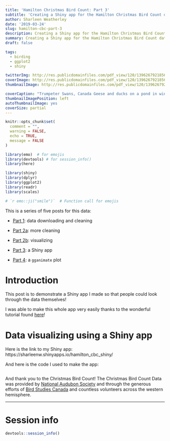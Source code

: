 ```yaml
---
title: 'Hamilton Christmas Bird Count: Part 3'
subtitle: 'Creating a Shiny app for the Hamilton Christmas Bird Count data'
author: Sharleen Weatherley
date: '2019-03-24'
slug: hamilton-cbc-part-3
description: Creating a Shiny app for the Hamilton Christmas Bird Count data.
summary: Creating a Shiny app for the Hamilton Christmas Bird Count data.
draft: false

tags:
  - birding
  - ggplot2
  - shiny

twitterImg: http://res.publicdomainfiles.com/pdf_view/120/13962679218561.jpg
coverImage: http://res.publicdomainfiles.com/pdf_view/120/13962679218561.jpg
thumbnailImage: http://res.publicdomainfiles.com/pdf_view/120/13962679218561.jpg

coverCaption: "Trumpeter Swans, Canada Geese and ducks on a pond in winter (Source: Public Domain Files)"
thumbnailImagePosition: left
autoThumbnailImage: yes
coverSize: partial
---
```



```r

knitr::opts_chunk$set(
  comment = "",
  warning = FALSE,
  echo = TRUE,
  message = FALSE
)

library(emo)  # for emojis
library(devtools) # for session_info()
library(here)

library(shiny)
library(dplyr)
library(ggplot2)
library(readr)
library(scales)

# `r emo::ji("smile")`  # Function call for emojis
```

<div class="well alert alert-info" role="alert">
  <span class="fa fa-info-circle"></span> This is a series of five posts for this data:

- [Part 1](/2019/01/07/hamilton-cbc-part-1/): data downloading and cleaning

- [Part 2a](/2019/02/23/hamilton-cbc-part-2a/): more cleaning

- [Part 2b](/2019/02/24/hamilton-cbc-part-2b/): visualizing

- [Part 3](/2019/03/24/hamilton-cbc-part-3/): a Shiny app

- [Part 4](/2019/05/26/hamilton-cbc-part-4/): a `gganimate` plot
</div>

# Introduction

This post is to demonstrate a Shiny app I made so that people could look through the data themselves!

I was able to make this whole app very easily thanks to the wonderful tutorial found [here](https://shiny.rstudio.com/tutorial/written-tutorial/lesson1/)!

# Data visualizing using a Shiny app

Here is the link to my Shiny app: https://sharleenw.shinyapps.io/hamilton_cbc_shiny/

And here is the code I used to make the app:

```r


```

And thank you to the Christmas Bird Count! The Christmas Bird Count Data was provided by [National Audubon Society](www.christmasbirdcount.org) and through the generous efforts of [Bird Studies Canada](www.bsc-eoc.org) and countless volunteers across the western hemisphere.

<hr>

# Session info

```r

devtools::session_info()

```
